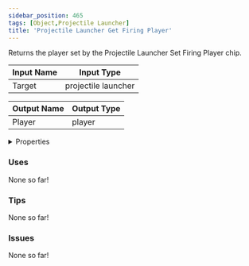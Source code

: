 ```yaml
---
sidebar_position: 465
tags: [Object,Projectile Launcher]
title: 'Projectile Launcher Get Firing Player'
---
```


Returns the player set by the Projectile Launcher Set Firing Player chip.




<EsbSvg />

| Input Name | Input Type |
|-----------|-----------|
| Target | projectile launcher |

| Output Name | Output Type |
|-----------|-----------|
| Player | player |


<details>
  <summary>Properties</summary>
  <div>
    <div>
    <table>
      <thead>
        <tr>
          <th>Is beta required?</th>
          <th>❌</th>
        </tr>
        <tr>
          <th>Is this chip a trolling risk?</th>
          <th>❌</th>
        </tr>
        <tr>
          <th>Is this chip a role assignment risk?</th>
          <th>❌</th>
        </tr>
        <tr>
          <th>Chip UUID</th>
          <th>9bc9def7-d7c3-4248-ba1c-35116f013768</th>
        </tr>
      </thead>
    </table>
    </div>
  </div>
</details>

### Uses

None so far!

### Tips

None so far!

### Issues

None so far!